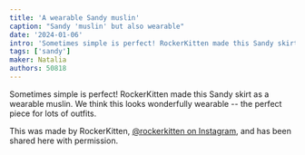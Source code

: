 ```yaml
---
title: 'A wearable Sandy muslin'
caption: "Sandy 'muslin' but also wearable"
date: '2024-01-06'
intro: 'Sometimes simple is perfect! RockerKitten made this Sandy skirt as a wearable muslin.'
tags: ['sandy']
maker: Natalia
authors: 50818
---
```


<!-- truncate -->

Sometimes simple is perfect! RockerKitten made this Sandy skirt as a wearable muslin. We think this looks wonderfully wearable -- the perfect piece for lots of outfits.

This was made by RockerKitten, [@rockerkitten on Instagram](https://www.instagram.com/rockerkitten/), and has been shared here with permission.
